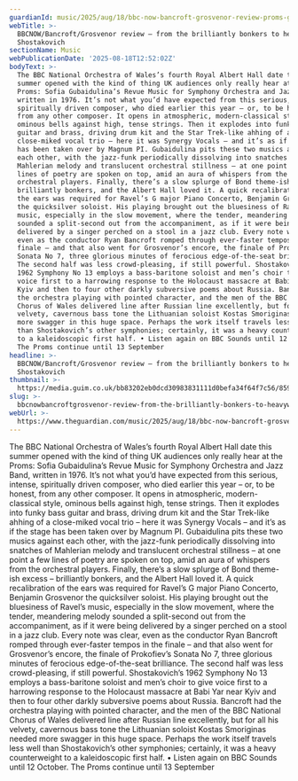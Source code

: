 ```yaml
---
guardianId: music/2025/aug/18/bbc-now-bancroft-grosvenor-review-proms-gubaildulina-ravel
webTitle: >-
  BBCNOW/Bancroft/Grosvenor review – from the brilliantly bonkers to heavyweight
  Shostakovich
sectionName: Music
webPublicationDate: '2025-08-18T12:52:02Z'
bodyText: >-
  The BBC National Orchestra of Wales’s fourth Royal Albert Hall date this
  summer opened with the kind of thing UK audiences only really hear at the
  Proms: Sofia Gubaidulina’s Revue Music for Symphony Orchestra and Jazz Band,
  written in 1976. It’s not what you’d have expected from this serious, intense,
  spiritually driven composer, who died earlier this year – or, to be honest,
  from any other composer. It opens in atmospheric, modern-classical style,
  ominous bells against high, tense strings. Then it explodes into funky bass
  guitar and brass, driving drum kit and the Star Trek-like ahhing of a
  close-miked vocal trio – here it was Synergy Vocals – and it’s as if the stage
  has been taken over by Magnum PI. Gubaidulina pits these two musics against
  each other, with the jazz-funk periodically dissolving into snatches of
  Mahlerian melody and translucent orchestral stillness – at one point a few
  lines of poetry are spoken on top, amid an aura of whispers from the
  orchestral players. Finally, there’s a slow splurge of Bond theme-ish excess –
  brilliantly bonkers, and the Albert Hall loved it. A quick recalibration of
  the ears was required for Ravel’s G major Piano Concerto, Benjamin Grosvenor
  the quicksilver soloist. His playing brought out the bluesiness of Ravel’s
  music, especially in the slow movement, where the tender, meandering melody
  sounded a split-second out from the accompaniment, as if it were being
  delivered by a singer perched on a stool in a jazz club. Every note was clear,
  even as the conductor Ryan Bancroft romped through ever-faster tempos in the
  finale – and that also went for Grosvenor’s encore, the finale of Prokofiev’s
  Sonata No 7, three glorious minutes of ferocious edge-of-the-seat brilliance.
  The second half was less crowd-pleasing, if still powerful. Shostakovich’s
  1962 Symphony No 13 employs a bass-baritone soloist and men’s choir to give
  voice first to a harrowing response to the Holocaust massacre at Babi Yar near
  Kyiv and then to four other darkly subversive poems about Russia. Bancroft had
  the orchestra playing with pointed character, and the men of the BBC National
  Chorus of Wales delivered line after Russian line excellently, but for all his
  velvety, cavernous bass tone the Lithuanian soloist Kostas Smoriginas needed
  more swagger in this huge space. Perhaps the work itself travels less well
  than Shostakovich’s other symphonies; certainly, it was a heavy counterweight
  to a kaleidoscopic first half. • Listen again on BBC Sounds until 12 October.
  The Proms continue until 13 September
headline: >-
  BBCNOW/Bancroft/Grosvenor review – from the brilliantly bonkers to heavyweight
  Shostakovich
thumbnail: >-
  https://media.guim.co.uk/bb83202eb0dcd30983831111d0befa34f64f7c56/859_0_7200_5760/500.jpg
slug: >-
  bbcnowbancroftgrosvenor-review-from-the-brilliantly-bonkers-to-heavyweight-shostakovich
webUrl: >-
  https://www.theguardian.com/music/2025/aug/18/bbc-now-bancroft-grosvenor-review-proms-gubaildulina-ravel
---
```

The BBC National Orchestra of Wales’s fourth Royal Albert Hall date this summer opened with the kind of thing UK audiences only really hear at the Proms: Sofia Gubaidulina’s Revue Music for Symphony Orchestra and Jazz Band, written in 1976. It’s not what you’d have expected from this serious, intense, spiritually driven composer, who died earlier this year – or, to be honest, from any other composer. It opens in atmospheric, modern-classical style, ominous bells against high, tense strings. Then it explodes into funky bass guitar and brass, driving drum kit and the Star Trek-like ahhing of a close-miked vocal trio – here it was Synergy Vocals – and it’s as if the stage has been taken over by Magnum PI. Gubaidulina pits these two musics against each other, with the jazz-funk periodically dissolving into snatches of Mahlerian melody and translucent orchestral stillness – at one point a few lines of poetry are spoken on top, amid an aura of whispers from the orchestral players. Finally, there’s a slow splurge of Bond theme-ish excess – brilliantly bonkers, and the Albert Hall loved it. A quick recalibration of the ears was required for Ravel’s G major Piano Concerto, Benjamin Grosvenor the quicksilver soloist. His playing brought out the bluesiness of Ravel’s music, especially in the slow movement, where the tender, meandering melody sounded a split-second out from the accompaniment, as if it were being delivered by a singer perched on a stool in a jazz club. Every note was clear, even as the conductor Ryan Bancroft romped through ever-faster tempos in the finale – and that also went for Grosvenor’s encore, the finale of Prokofiev’s Sonata No 7, three glorious minutes of ferocious edge-of-the-seat brilliance. The second half was less crowd-pleasing, if still powerful. Shostakovich’s 1962 Symphony No 13 employs a bass-baritone soloist and men’s choir to give voice first to a harrowing response to the Holocaust massacre at Babi Yar near Kyiv and then to four other darkly subversive poems about Russia. Bancroft had the orchestra playing with pointed character, and the men of the BBC National Chorus of Wales delivered line after Russian line excellently, but for all his velvety, cavernous bass tone the Lithuanian soloist Kostas Smoriginas needed more swagger in this huge space. Perhaps the work itself travels less well than Shostakovich’s other symphonies; certainly, it was a heavy counterweight to a kaleidoscopic first half. • Listen again on BBC Sounds until 12 October. The Proms continue until 13 September
